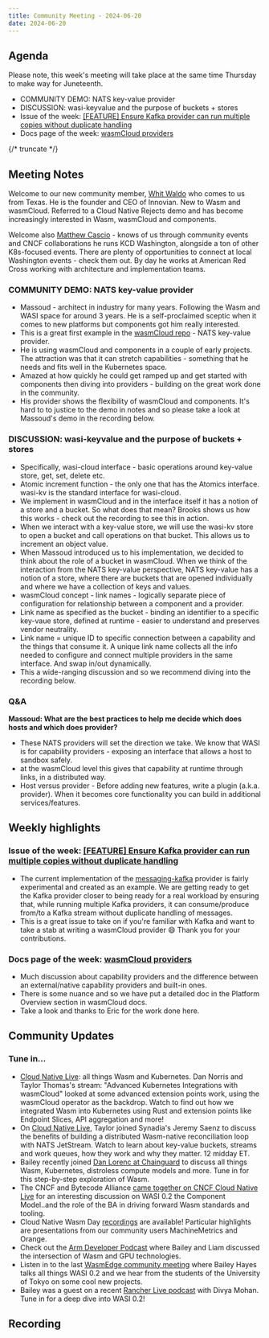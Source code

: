 ```yaml
---
title: Community Meeting - 2024-06-20
date: 2024-06-20
---
```


## Agenda

Please note, this week's meeting will take place at the same time Thursday to make way for Juneteenth.

- COMMUNITY DEMO: NATS key-value provider
- DISCUSSION: wasi-keyvalue and the purpose of buckets + stores
- Issue of the week: [[FEATURE] Ensure Kafka provider can run multiple copies without duplicate handling](https://github.com/wasmCloud/wasmCloud/issues/1442)
- Docs page of the week: [wasmCloud providers](https://wasmcloud.com/docs/concepts/providers#types-of-providers)

{/* truncate */}

## Meeting Notes

Welcome to our new community member, [Whit Waldo](https://github.com/whitwaldo) who comes to us from Texas. He is the founder and CEO of Innovian. New to Wasm and wasmCloud. Referred to a Cloud Native Rejects demo and has become increasingly interested in Wasm, wasmCloud and components.

Welcome also [Matthew Cascio](https://www.linkedin.com/in/mcascio) - knows of us through community events and CNCF collaborations he runs KCD Washington, alongside a ton of other K8s-focused events. There are plenty of opportunities to connect at local Washington events - check them out. By day he works at American Red Cross working with architecture and implementation teams.

### COMMUNITY DEMO: NATS key-value provider

- Massoud - architect in industry for many years. Following the Wasm and WASI space for around 3 years. He is a self-proclaimed sceptic when it comes to new platforms but components got him really interested.
- This is a great first example in the [wasmCloud repo](https://github.com/wasmCloud/wasmCloud/pull/2217) - NATS key-value provider.
- He is using wasmCloud and components in a couple of early projects. The attraction was that it can stretch capabilities - something that he needs and fits well in the Kubernetes space.
- Amazed at how quickly he could get ramped up and get started with components then diving into providers - building on the great work done in the community.
- His provider shows the flexibility of wasmCloud and components. It's hard to to justice to the demo in notes and so please take a look at Massoud's demo in the recording below.

### DISCUSSION: wasi-keyvalue and the purpose of buckets + stores

- Specifically, wasi-cloud interface - basic operations around key-value store, get, set, delete etc.
- Atomic increment function - the only one that has the Atomics interface. wasi-kv is the standard interface for wasi-cloud.
- We implement in wasmCloud and in the interface itself it has a notion of a store and a bucket. So what does that mean? Brooks shows us how this works - check out the recording to see this in action.
- When we interact with a key-value store, we will use the wasi-kv store to open a bucket and call operations on that bucket. This allows us to increment an object value.
- When Massoud introduced us to his implementation, we decided to think about the role of a bucket in wasmCloud. When we think of the interaction from the NATS key-value perspective, NATS key-value has a notion of a store, where there are buckets that are opened individually and where we have a collection of keys and values.
- wasmCloud concept - link names - logically separate piece of configuration for relationship between a component and a provider.
- Link name as specified as the bucket - binding an identifier to a specific key-vaue store, defined at runtime - easier to understand and preserves vendor neutrality.
- Link name = unique ID to specific connection between a capability and the things that consume it. A unique link name collects all the info needed to configure and connect multiple providers in the same interface. And swap in/out dynamically.
- This a wide-ranging discussion and so we recommend diving into the recording below.

### Q&A

**Massoud: What are the best practices to help me decide which does hosts and which does provider?**

- These NATS providers will set the direction we take. We know that WASI is for capability providers - exposing an interface that allows a host to sandbox safely.
- at the wasmCloud level this gives that capability at runtime through links, in a distributed way.
- Host versus provider - Before adding new features, write a plugin (a.k.a. provider). When it becomes core functionality you can build in additional services/features.

## Weekly highlights

### Issue of the week: [[FEATURE] Ensure Kafka provider can run multiple copies without duplicate handling](https://github.com/wasmCloud/wasmCloud/issues/1442)

- The current implementation of the [messaging-kafka](https://github.com/wasmCloud/capability-providers/tree/main/messaging-kafka) provider is fairly experimental and created as an example. We are getting ready to get the Kafka provider closer to being ready for a real workload by ensuring that, while running multiple Kafka providers, it can consume/produce from/to a Kafka stream without duplicate handling of messages.
- This is a great issue to take on if you're familiar with Kafka and want to take a stab at writing a wasmCloud provider 😄 Thank you for your contributions.

### Docs page of the week: [wasmCloud providers](https://wasmcloud.com/docs/concepts/providers#types-of-providers)

- Much discussion about capability providers and the difference between an external/native capability providers and built-in ones.
- There is some nuance and so we have put a detailed doc in the Platform Overview section in wasmCloud docs.
- Take a look and thanks to Eric for the work done here.

## Community Updates

### Tune in…

- [Cloud Native Live](https://community.cncf.io/events/details/cncf-cncf-online-programs-presents-cloud-native-live-advanced-kubernetes-integrations-with-wasmcloud/): all things Wasm and Kubernetes. Dan Norris and Taylor Thomas's stream: "Advanced Kubernetes Integrations with wasmCloud" looked at some advanced extension points work, using the wasmCloud operator as the backdrop. Watch to find out how we integrated Wasm into Kubernetes using Rust and extension points like Endpoint Slices, API aggregation and more!
- On [Cloud Native Live](https://community.cncf.io/events/details/cncf-cncf-online-programs-presents-cloud-native-live-advanced-nats-building-a-wasm-native-reconciliation-loop/), Taylor joined Synadia's Jeremy Saenz to discuss the benefits of building a distributed Wasm-native reconciliation loop with NATS JetStream. Watch to learn about key-value buckets, streams and work queues, how they work and why they matter. 12 midday ET.
- Bailey recently joined [Dan Lorenc at Chainguard](https://www.linkedin.com/events/chainguardxcosmonic-wasmcloud-d7191086372173086720/about/) to discuss all things Wasm, Kubernetes, distroless compute models and more. Tune in for this step-by-step exploration of Wasm.
- The CNCF and Bytecode Alliance [came together on CNCF Cloud Native Live](https://www.youtube.com/watch?v=5Nv51foQ1mQ) for an interesting discussion on WASI 0.2 the Component Model..and the role of the BA in driving forward Wasm standards and tooling.
- Cloud Native Wasm Day [recordings](https://youtube.com/playlist?list=PLj6h78yzYM2MQteKoXxICTWiUdZYEw6RI&feature=shared) are available! Particular highlights are presentations from our community users MachineMetrics and Orange.
- Check out the [Arm Developer Podcast](https://www.youtube.com/watch?v=iDTHXGuqXAI) where Bailey and Liam discussed the intersection of Wasm and GPU technologies.
- Listen in to the last [WasmEdge community meeting](https://youtu.be/ttiE7g2Ojuk) where Bailey Hayes talks all things WASI 0.2 and we hear from the students of the University of Tokyo on some cool new projects.
- Bailey was a guest on a recent [Rancher Live podcast](https://www.youtube.com/watch?v=SPdzvL59tIA) with Divya Mohan. Tune in for a deep dive into WASI 0.2!

## Recording

<YouTube url="https://www.youtube.com/watch?v=IjJgjYcSbE4" />
